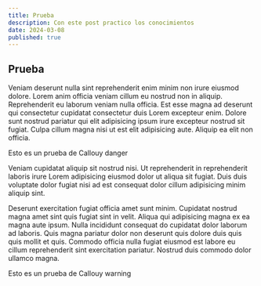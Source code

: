 ```yaml
---
title: Prueba
description: Con este post practico los conocimientos
date: 2024-03-08
published: true
---
```


## Prueba

Veniam deserunt nulla sint reprehenderit enim minim non irure eiusmod dolore. Lorem anim officia veniam cillum eu nostrud non in aliquip. Reprehenderit eu laborum veniam nulla officia. Est esse magna ad deserunt qui consectetur cupidatat consectetur duis Lorem excepteur enim. Dolore sunt nostrud pariatur qui elit adipisicing ipsum irure excepteur nostrud sit fugiat. Culpa cillum magna nisi ut est elit adipisicing aute. Aliquip ea elit non officia.

<Callout type='danger'>Esto es un prueba de Callouy danger</Callout>

Veniam cupidatat aliquip sit nostrud nisi. Ut reprehenderit in reprehenderit laboris irure Lorem adipisicing eiusmod dolor ut aliqua sit fugiat. Duis duis voluptate dolor fugiat nisi ad est consequat dolor cillum adipisicing minim aliquip sint.

Deserunt exercitation fugiat officia amet sunt minim. Cupidatat nostrud magna amet sint quis fugiat sint in velit. Aliqua qui adipisicing magna ex ea magna aute ipsum. Nulla incididunt consequat do cupidatat dolor laborum ad laboris. Quis magna pariatur dolor non deserunt quis dolore duis quis quis mollit et quis. Commodo officia nulla fugiat eiusmod est labore eu cillum reprehenderit sint exercitation pariatur. Nostrud duis commodo dolor ullamco magna.

<Callout type='warning'>Esto es un prueba de Callouy warning</Callout>
